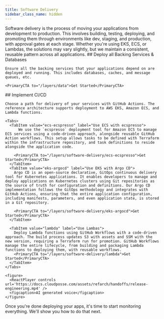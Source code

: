 ```yaml
---
title: Software Delivery
sidebar_class_name: hidden
---
```


<Intro>
  Software delivery is the process of moving your applications from development to production. This involves building, testing, deploying, and promoting them through environments like dev, staging, and production, with approval gates at each stage. Whether you're using EKS, ECS, or Lambdas, the solutions may vary slightly, but we maintain a consistent, reusable pattern across all applications.
</Intro>

<Steps>

  <Step>
    ## <StepNumber/> Deploy all Backing Services & Databases

    Ensure all the backing services that your applications depend on are deployed and running. This includes databases, caches, and message queues, etc.

    <PrimaryCTA to="/layers/data">Get Started</PrimaryCTA>
  </Step>

  <Step>
    ## <StepNumber/> Implement CI/CD

    Choose a path for delivery of your services with GitHub Actions. The reference architecture supports deployment to AWS EKS, Amazon ECS, and Lambda functions.

    <Tabs>
      <TabItem value="ecs-ecspresso" label="Use ECS with ecspresso">
          We use the `ecspresso` deployment tool for Amazon ECS to manage ECS services using a code-driven approach, alongside reusable GitHub Action workflows. This setup allows tasks to be defined with Terraform within the infrastructure repository, and task definitions to reside alongside the application code.

        <PrimaryCTA to="/layers/software-delivery/ecs-ecspresso">Get Started</PrimaryCTA>
      </TabItem>
      <TabItem value="eks-argocd" label="Use EKS with Argo CD">
        Argo CD is an open-source declarative, GitOps continuous delivery tool for Kubernetes applications. It enables developers to manage and deploy applications on Kubernetes clusters using Git repositories as the source of truth for configuration and definitions. Our Argo CD implementation follows the GitOps methodology and integrates with GitHub Actions, ensuring that the entire application configuration, including manifests, parameters, and even application state, is stored in a Git repository.

        <PrimaryCTA to="/layers/software-delivery/eks-argocd">Get Started</PrimaryCTA>
      </TabItem>

      <TabItem value="lambda" label="Use Lambas">
        Deploy Lambda functions using GitHub Workflows with a code-driven approach. The build process updates S3 with assets and SSM with the new version, requiring a Terraform run for promotion. GitHub Workflows manage the entire lifecycle, from building and packaging Lambda functions to deploying them, with reusable workflows.
        <PrimaryCTA to="/layers/software-delivery/lambda">Get Started</PrimaryCTA>
      </TabItem>
    </Tabs>

    <figure>
      <ReactPlayer controls url='https://docs.cloudposse.com/assets/refarch/handoffs/release-engineering.mp4' />
      <figcaption>AI generated voice</figcaption>
    </figure>
  </Step>

</Steps>

Once you're done deploying your apps, it's time to start monitoring everything. We'll show you how to do that next.

